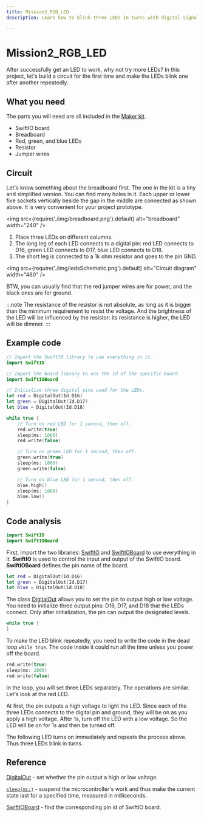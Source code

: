 ```yaml
---
title: Mission2_RGB_LED
description: Learn how to blink three LEDs in turns with digital signals and learn to program your board in Swift language.

---
```


# Mission2_RGB_LED

After successfully get an LED to work, why not try more LEDs? In this project, let's build a circuit for the first time and make the LEDs blink one after another repeatedly.

## What you need

The parts you will need are all included in the [Maker kit](https://www.madmachine.io/product-page/maker-kit-for-swiftio).

- SwiftIO board
- Breadboard
- Red, green, and blue LEDs
- Resistor
- Jumper wires


## Circuit

Let's know something about the breadboard first. The one in the kit is a tiny and simplified version. You can find many holes in it. Each upper or lower five sockets vertically beside the gap in the middle are connected as shown above. It is very convenient for your project prototype.

<img
  src={require('./img/breadboard.png').default}
  alt="breadboard" width="240"
/>

1. Place three LEDs on different columns.
2. The long leg of each LED connects to a digital pin: red LED connects to D16, green LED connects to D17, blue LED connects to D18.
3. The short leg is connected to a 1k ohm resistor and goes to the pin GND.


<img
  src={require('./img/ledsSchematic.png').default}
  alt="Circuit diagram" width="480"
/>

BTW, you can usually find that the red jumper wires are for power, and the black ones are for ground. 


:::note
The resistance of the resistor is not absolute, as long as it is bigger than the minimum requirement to resist the voltage. And the brightness of the LED will be influenced by the resistor: its resistance is higher, the LED will be dimmer.
:::

## Example code

```swift
// Import the SwiftIO library to use everything in it.
import SwiftIO

// Import the board library to use the Id of the specific board.
import SwiftIOBoard

// Initialize three digital pins used for the LEDs.
let red = DigitalOut(Id.D16)
let green = DigitalOut(Id.D17)
let blue = DigitalOut(Id.D18)

while true {
    // Turn on red LED for 1 second, then off.
    red.write(true)
    sleep(ms: 1000)
    red.write(false)

    // Turn on green LED for 1 second, then off.
    green.write(true)
    sleep(ms: 1000)
    green.write(false)

    // Turn on blue LED for 1 second, then off.
    blue.high()
    sleep(ms: 1000)
    blue.low()
}
```


<div className='row row--no-gutters'>
  <ReactPlayer
    url='https://youtu.be/WH6LidZfoNw'
    controls={true}
  />
</div>

## Code analysis

```swift
import SwiftIO
import SwiftIOBoard
```
First, import the two libraries: [SwiftIO](https://swiftioapi.madmachine.io/) and [SwiftIOBoard](https://github.com/madmachineio/MadBoards/blob/main/Sources/SwiftIOBoard/Id.swift) to use everything in it. **SwiftIO** is used to control the input and output of the SwiftIO board. **SwiftIOBoard** defines the pin name of the board.

```swift
let red = DigitalOut(Id.D16)
let green = DigitalOut(Id.D17)
let blue = DigitalOut(Id.D18)
```
The class [DigitalOut](https://swiftioapi.madmachine.io/Classes/DigitalOut.html) allows you to set the pin to output high or low voltage. You need to initialize three output pins: D16, D17, and D18 that the LEDs connect. Only after initialization, the pin can output the designated levels.

```swift
while true {
}
```
To make the LED blink repeatedly, you need to write the code in the dead loop `while true`. The code inside it could run all the time unless you power off the board.

```swift
red.write(true)
sleep(ms: 1000)
red.write(false)
```

In the loop, you will set three LEDs separately. The operations are similar. Let's look at the red LED.

At first, the pin outputs a high voltage to light the LED. Since each of the three LEDs connects to the digital pin and ground, they will be on as you apply a high voltage. After 1s, turn off the LED with a low voltage. So the LED will be on for 1s and then be turned off.

The following LED turns on immediately and repeats the process above. Thus three LEDs blink in turns.



## Reference

[DigitalOut](https://swiftioapi.madmachine.io/Classes/DigitalOut.html) - set whether the pin output a high or low voltage.

[`sleep(ms:)`](https://swiftioapi.madmachine.io/Functions.html#/s:7SwiftIO5sleep2msySi_tF) - suspend the microcontroller's work and thus make the current state last for a specified time, measured in milliseconds.

[SwiftIOBoard](https://github.com/madmachineio/MadBoards/blob/main/Sources/SwiftIOBoard/Id.swift) - find the corresponding pin id of SwiftIO board.

